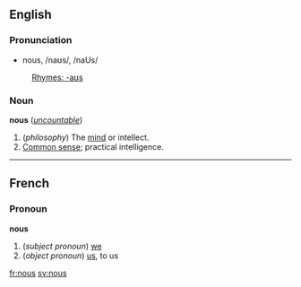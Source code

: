 ==English==
===Pronunciation===
*nous, /naʊs/, /naUs/
:[[Rhymes:English:-aʊs|Rhymes: -aʊs]]

===Noun===
'''nous''' (''[[uncountable]]'')

#(''philosophy'') The [[mind]] or intellect.
#[[Common sense]]; practical intelligence.

----
==French==
===Pronoun===
'''nous'''

#(''subject pronoun'') [[we]]
#(''object pronoun'') [[us]], to us

[[fr:nous]]
[[sv:nous]]